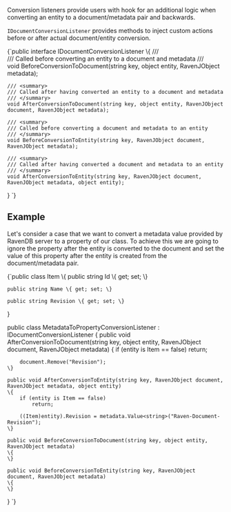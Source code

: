 
Conversion listeners provide users with hook for an additional logic when converting an entity to a document/metadata pair and backwards.

`IDocumentConversionListener` provides methods to inject custom actions before or after actual document/entity conversion.

<TabItem value="document_conversion_interface" label="document_conversion_interface">
<CodeBlock language="csharp">
{`public interface IDocumentConversionListener
\{
	/// <summary>
	/// Called before converting an entity to a document and metadata
	/// </summary>
	void BeforeConversionToDocument(string key, object entity, RavenJObject metadata);

	/// <summary>
	/// Called after having converted an entity to a document and metadata
	/// </summary>
	void AfterConversionToDocument(string key, object entity, RavenJObject document, RavenJObject metadata);

	/// <summary>
	/// Called before converting a document and metadata to an entity
	/// </summary>
	void BeforeConversionToEntity(string key, RavenJObject document, RavenJObject metadata);

	/// <summary>
	/// Called after having converted a document and metadata to an entity
	/// </summary>
	void AfterConversionToEntity(string key, RavenJObject document, RavenJObject metadata, object entity);
\}
`}
</CodeBlock>
</TabItem>

## Example

Let's consider a case that we want to convert a metadata value provided by RavenDB server to a property of our class. 
To achieve this we are going to ignore the property after the entity is converted to the document and set the value of this property after the entity is created from the document/metadata pair.

<TabItem value="document_conversion_example" label="document_conversion_example">
<CodeBlock language="csharp">
{`public class Item
\{
	public string Id \{ get; set; \}

	public string Name \{ get; set; \}

	public string Revision \{ get; set; \}
\}

public class MetadataToPropertyConversionListener : IDocumentConversionListener
\{
	public void AfterConversionToDocument(string key, object entity, RavenJObject document, RavenJObject metadata)
	\{
		if (entity is Item == false)
			return;

		document.Remove("Revision");
	\}

	public void AfterConversionToEntity(string key, RavenJObject document, RavenJObject metadata, object entity)
	\{
		if (entity is Item == false)
			return;

		((Item)entity).Revision = metadata.Value<string>("Raven-Document-Revision");
	\}

	public void BeforeConversionToDocument(string key, object entity, RavenJObject metadata)
	\{
	\}

	public void BeforeConversionToEntity(string key, RavenJObject document, RavenJObject metadata)
	\{
	\}
\}
`}
</CodeBlock>
</TabItem>



